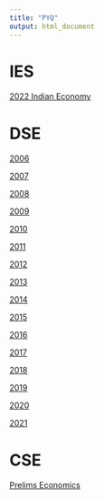 ```yaml
---
title: "PYQ"
output: html_document
---
```


# IES

[2022 Indian Economy](ies2022ie.html)

# DSE

[2006](pyqdse2006.html)

[2007](pyqdse2007.html)

[2008](pyqdse2008.html)

[2009](pyqdse2009.html)

[2010](pyqdse2010.html)

[2011](pyqdse2011.html)

[2012](pyqdse2012.html)

[2013](pyqdse2013.html)

[2014](pyqdse2014.html)

[2015](pyqdse2015.html)

[2016](pyqdse2016.html)

[2017](pyqdse2017.html)

[2018](pyqdse2018.html)

[2019](pyqdse2019.html)

[2020](pyqdse2020.html)

[2021](pyqdse2021.html)

# CSE 

[Prelims Economics](cseprelimseconomics.html)
